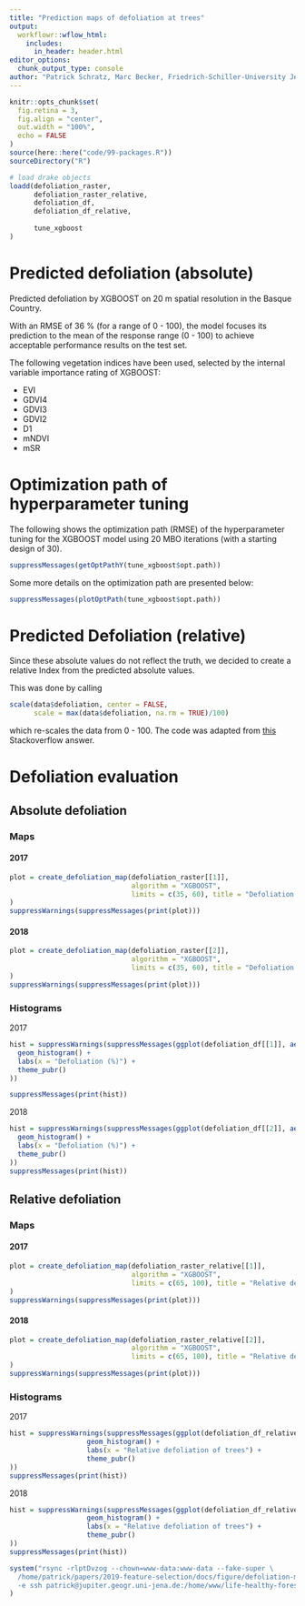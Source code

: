 ```yaml
---
title: "Prediction maps of defoliation at trees"
output: 
  workflowr::wflow_html:
    includes:
      in_header: header.html
editor_options:
  chunk_output_type: console
author: "Patrick Schratz, Marc Becker, Friedrich-Schiller-University Jena"
---
```


```r
knitr::opts_chunk$set(
  fig.retina = 3,
  fig.align = "center",
  out.width = "100%",
  echo = FALSE
)
source(here::here("code/99-packages.R"))
sourceDirectory("R")

# load drake objects
loadd(defoliation_raster,
      defoliation_raster_relative,
      defoliation_df,
      defoliation_df_relative,
      
      tune_xgboost
)
```

# Predicted defoliation (absolute)

Predicted defoliation by XGBOOST on 20 m spatial resolution in the Basque Country.

With an RMSE of 36 % (for a range of 0 - 100), the model focuses its prediction to the mean of the response range (0 - 100) to achieve acceptable performance results on the test set.

The following vegetation indices have been used, selected by the internal variable importance rating of XGBOOST:

- EVI
- GDVI4
- GDVI3
- GDVI2
- D1
- mNDVI
- mSR

# Optimization path of hyperparameter tuning

The following shows the optimization path (RMSE) of the hyperparameter tuning for the XGBOOST model using 20 MBO iterations (with a starting design of 30).

```r
suppressMessages(getOptPathY(tune_xgboost$opt.path))
```

Some more details on the optimization path are presented below:

```r
suppressMessages(plotOptPath(tune_xgboost$opt.path))
```

# Predicted Defoliation (relative)

Since these absolute values do not reflect the truth, we decided to create a relative Index from the predicted absolute values.

This was done by calling 

```r
scale(data$defoliation, center = FALSE,
      scale = max(data$defoliation, na.rm = TRUE)/100)
```

which re-scales the data from 0 - 100. 
The code was adapted from [this](https://stackoverflow.com/a/19462405/4185785) Stackoverflow answer.

# Defoliation evaluation {.tabset .tabset-fade}

## Absolute defoliation {.tabset .tabset-fade}

### Maps

#### 2017

```r
plot = create_defoliation_map(defoliation_raster[[1]],
                              algorithm = "XGBOOST",
                              limits = c(35, 60), title = "Defoliation of trees [%]"
)
suppressWarnings(suppressMessages(print(plot)))
```

#### 2018

```r
plot = create_defoliation_map(defoliation_raster[[2]],
                              algorithm = "XGBOOST",
                              limits = c(35, 60), title = "Defoliation of trees [%]"
)
suppressWarnings(suppressMessages(print(plot)))
```

### Histograms

2017 

```r
hist = suppressWarnings(suppressMessages(ggplot(defoliation_df[[1]], aes(x = defoliation)) +
  geom_histogram() +
  labs(x = "Defoliation (%)") +
  theme_pubr()
))

suppressMessages(print(hist))
```

2018

```r
hist = suppressWarnings(suppressMessages(ggplot(defoliation_df[[2]], aes(x = defoliation)) +
  geom_histogram() +
  labs(x = "Defoliation (%)") +
  theme_pubr()
))
suppressMessages(print(hist))
```

## Relative defoliation {.tabset .tabset-fade}

### Maps

#### 2017

```r
plot = create_defoliation_map(defoliation_raster_relative[[1]],
                              algorithm = "XGBOOST",
                              limits = c(65, 100), title = "Relative defoliation of trees"
)
suppressWarnings(suppressMessages(print(plot)))
```

#### 2018

```r
plot = create_defoliation_map(defoliation_raster_relative[[2]],
                              algorithm = "XGBOOST",
                              limits = c(65, 100), title = "Relative defoliation of trees"
)
suppressWarnings(suppressMessages(print(plot)))
```

### Histograms

2017

```r
hist = suppressWarnings(suppressMessages(ggplot(defoliation_df_relative[[1]], aes(x = defoliation)) +
                   geom_histogram() +
                   labs(x = "Relative defoliation of trees") +
                   theme_pubr()
))
suppressMessages(print(hist))
```

2018

```r
hist = suppressWarnings(suppressMessages(ggplot(defoliation_df_relative[[2]], aes(x = defoliation)) +
                   geom_histogram() +
                   labs(x = "Relative defoliation of trees") +
                   theme_pubr()
))
suppressMessages(print(hist))
```

```r
system("rsync -rlptDvzog --chown=www-data:www-data --fake-super \
  /home/patrick/papers/2019-feature-selection/docs/figure/defoliation-maps.Rmd/* \
  -e ssh patrick@jupiter.geogr.uni-jena.de:/home/www/life-healthy-forest/action-B1-spatial-mapping/defoliation-maps/"
)
```
